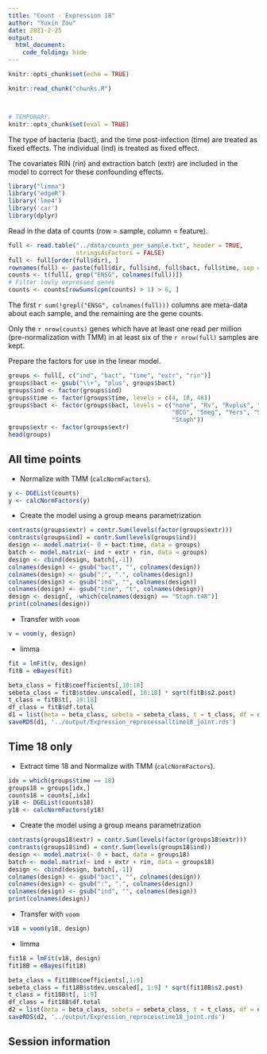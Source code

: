 ```yaml
---
title: "Count - Expression 18"
author: "Yuxin Zou"
date: 2021-2-25
output: 
  html_document:
    code_folding: hide
---
```


```r
knitr::opts_chunk$set(echo = TRUE)
```

```r
knitr::read_chunk("chunks.R")
```

<!-- Update knitr chunk options -->
```r
```

<!-- Insert the date the file was last updated -->
```r
```

```r
# TEMPORARY.
knitr::opts_chunk$set(eval = TRUE)
```

The type of bacteria (bact), and the time post-infection (time) are treated as fixed effects. The individual (ind) is treated as fixed effect.

The covariates RIN (rin) and extraction batch (extr) are included in the model to correct for these confounding effects.

```r
library("limma")
library("edgeR")
library('lme4')
library('car')
library(dplyr)
```

Read in the data of counts (row = sample, column = feature).

```r
full <- read.table("../data/counts_per_sample.txt", header = TRUE,
                   stringsAsFactors = FALSE)
full <- full[order(full$dir), ]
rownames(full) <- paste(full$dir, full$ind, full$bact, full$time, sep = ".")
counts <- t(full[, grep("ENSG", colnames(full))])
# Filter lowly expressed genes
counts <- counts[rowSums(cpm(counts) > 1) > 6, ]
```

The first `r sum(!grepl("ENSG", colnames(full)))` columns are meta-data about each sample, and the remaining are the gene counts.

Only the `r nrow(counts)` genes which have at least one read per million (pre-normalization with TMM) in at least six of the `r nrow(full)` samples are kept.

Prepare the factors for use in the linear model.

```r
groups <- full[, c("ind", "bact", "time", "extr", "rin")]
groups$bact <- gsub("\\+", "plus", groups$bact)
groups$ind <- factor(groups$ind)
groups$time <- factor(groups$time, levels = c(4, 18, 48))
groups$bact <- factor(groups$bact, levels = c("none", "Rv", "Rvplus", "GC",
                                              "BCG", "Smeg", "Yers", "Salm",
                                              "Staph"))
groups$extr <- factor(groups$extr)
head(groups)
```

## All time points

* Normalize with TMM (`calcNormFactors`).

```r
y <- DGEList(counts)
y <- calcNormFactors(y)
```

* Create the model using a group means parametrization

```r
contrasts(groups$extr) = contr.Sum(levels(factor(groups$extr)))
contrasts(groups$ind) = contr.Sum(levels(groups$ind))
design <- model.matrix(~ 0 + bact:time, data = groups)
batch <- model.matrix(~ ind + extr + rin, data = groups)
design <- cbind(design, batch[,-1])
colnames(design) <- gsub("bact", "", colnames(design))
colnames(design) <- gsub(":", ".", colnames(design))
colnames(design) <- gsub("ind", "", colnames(design))
colnames(design) <- gsub("time", "t", colnames(design))
design <- design[, -which(colnames(design) == "Staph.t48")]
print(colnames(design))
```

* Transfer with `voom`
```r
v = voom(y, design)
```

* limma
```r
fit = lmFit(v, design)
fitB = eBayes(fit)
```

```r
beta_class = fitB$coefficients[,10:18]
sebeta_class = fitB$stdev.unscaled[, 10:18] * sqrt(fitB$s2.post)
t_class = fitB$t[, 10:18]
df_class = fitB$df.total
d1 = list(beta = beta_class, sebeta = sebeta_class, t = t_class, df = df_class, groups = groups)
saveRDS(d1, '../output/Expression_reprocessalltime18_joint.rds')
```

## Time 18 only

* Extract time 18 and Normalize with TMM (`calcNormFactors`).

```r
idx = which(groups$time == 18)
groups18 = groups[idx,]
counts18 = counts[,idx]
y18 <- DGEList(counts18)
y18 <- calcNormFactors(y18)
```

* Create the model using a group means parametrization

```r
contrasts(groups18$extr) = contr.Sum(levels(factor(groups18$extr)))
contrasts(groups18$ind) = contr.Sum(levels(groups18$ind))
design <- model.matrix(~ 0 + bact, data = groups18)
batch <- model.matrix(~ ind + extr + rin, data = groups18)
design <- cbind(design, batch[,-1])
colnames(design) <- gsub("bact", "", colnames(design))
colnames(design) <- gsub(":", ".", colnames(design))
colnames(design) <- gsub("ind", "", colnames(design))
print(colnames(design))
```

* Transfer with `voom`
```r
v18 = voom(y18, design)
```

* limma
```r
fit18 = lmFit(v18, design)
fit18B = eBayes(fit18)
```

```r
beta_class = fit18B$coefficients[,1:9]
sebeta_class = fit18B$stdev.unscaled[, 1:9] * sqrt(fit18B$s2.post)
t_class = fit18B$t[, 1:9]
df_class = fit18B$df.total
d2 = list(beta = beta_class, sebeta = sebeta_class, t = t_class, df = df_class, groups = groups)
saveRDS(d2, '../output/Expression_reprocesstime18_joint.rds')
```

## Session information

<!-- Insert the session information into the document -->
```r
```

